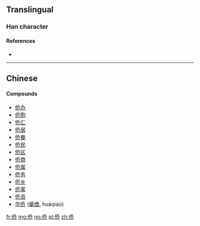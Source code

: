 {{also|僑}}
==Translingual==

===Han character===
{{Han char|rn=9|rad=人|as=06|sn=8|four=|canj=人竹大中 (OHKL)|ids=⿰[[亻]][[乔]]}}

====References====
* {{Han ref|kx=0102.291|hdz=10149.060|uh=4FA8|ud=20392}}

----

==Chinese==
{{zh-see|僑}}

====Compounds====
* [[侨办]]
* [[侨胞]]
* [[侨汇]]
* [[侨居]]
* [[侨眷]]
* [[侨民]]
* [[侨区]]
* [[侨商]]
* [[侨属]]
* [[侨务]]
* [[侨乡]]
* [[侨寓]]
* [[侨资]]
* [[华侨]] ([[華僑]], huáqiáo)

[[fr:侨]]
[[mg:侨]]
[[no:侨]]
[[pl:侨]]
[[zh:侨]]